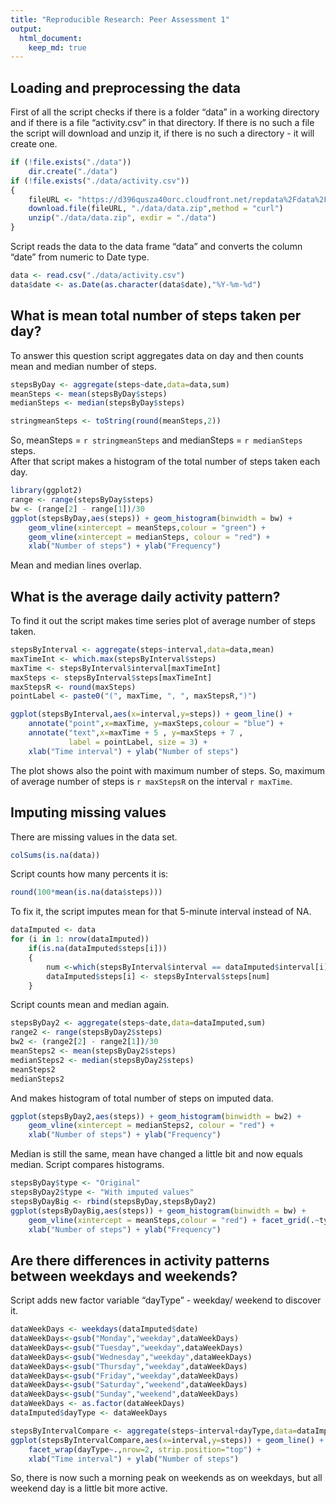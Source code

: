 ```yaml
---
title: "Reproducible Research: Peer Assessment 1"
output: 
  html_document:
    keep_md: true
---
```



## Loading and preprocessing the data
First of all the script checks if there is a folder "data" in a working directory
and if there is a file "activity.csv" in that directory. If there is no such a file
the script will download and unzip it, if there is no such a directory - it will
create one.
```r
if (!file.exists("./data"))
    dir.create("./data")
if (!file.exists("./data/activity.csv"))
{
    fileURL <- "https://d396qusza40orc.cloudfront.net/repdata%2Fdata%2Factivity.zip"
    download.file(fileURL, "./data/data.zip",method = "curl")
    unzip("./data/data.zip", exdir = "./data")
}
```
Script reads the data to the data frame "data" and converts the column "date" from numeric
to Date type.
```r
data <- read.csv("./data/activity.csv")
data$date <- as.Date(as.character(data$date),"%Y-%m-%d")
```

## What is mean total number of steps taken per day?
To answer this question script aggregates data on day and then counts mean and
median number of steps.
```r
stepsByDay <- aggregate(steps~date,data=data,sum)
meanSteps <- mean(stepsByDay$steps)
medianSteps <- median(stepsByDay$steps)
```
```r
stringmeanSteps <- toString(round(meanSteps,2))
```
So, meanSteps = `r stringmeanSteps` and medianSteps = `r medianSteps` steps.  
After that script makes a histogram of the total number of steps taken each day.
```r
library(ggplot2)
range <- range(stepsByDay$steps)
bw <- (range[2] - range[1])/30
ggplot(stepsByDay,aes(steps)) + geom_histogram(binwidth = bw) + 
    geom_vline(xintercept = meanSteps,colour = "green") + 
    geom_vline(xintercept = medianSteps, colour = "red") + 
    xlab("Number of steps") + ylab("Frequency")
```

Mean and median lines overlap.

## What is the average daily activity pattern?

To find it out the script makes time series plot of average number of steps taken.
```r
stepsByInterval <- aggregate(steps~interval,data=data,mean)
maxTimeInt <- which.max(stepsByInterval$steps)
maxTime <- stepsByInterval$interval[maxTimeInt]
maxSteps <- stepsByInterval$steps[maxTimeInt]
maxStepsR <- round(maxSteps)
pointLabel <- paste0("(", maxTime, ", ", maxStepsR,")")

ggplot(stepsByInterval,aes(x=interval,y=steps)) + geom_line() +
    annotate("point",x=maxTime, y=maxSteps,colour = "blue") +
    annotate("text",x=maxTime + 5 , y=maxSteps + 7 ,
             label = pointLabel, size = 3) +
    xlab("Time interval") + ylab("Number of steps")
```

The plot shows also the point with maximum number of steps. So, maximum of average
number of steps is `r maxStepsR` on the interval `r maxTime`.

## Imputing missing values

There are missing values in the data set.
```r
colSums(is.na(data))
```
Script counts how many percents it is:
```r
round(100*mean(is.na(data$steps)))
```
To fix it, the script imputes mean for that 5-minute interval instead of NA.
```r
dataImputed <- data
for (i in 1: nrow(dataImputed))
    if(is.na(dataImputed$steps[i]))
    {
        num <-which(stepsByInterval$interval == dataImputed$interval[i])
        dataImputed$steps[i] <- stepsByInterval$steps[num]
    }
```
Script counts mean and median again.
```r
stepsByDay2 <- aggregate(steps~date,data=dataImputed,sum)
range2 <- range(stepsByDay2$steps)
bw2 <- (range2[2] - range2[1])/30
meanSteps2 <- mean(stepsByDay2$steps)
medianSteps2 <- median(stepsByDay2$steps)
meanSteps2
medianSteps2
```
And makes histogram of total number of steps on imputed data.
```r
ggplot(stepsByDay2,aes(steps)) + geom_histogram(binwidth = bw2) + 
    geom_vline(xintercept = medianSteps2, colour = "red") + 
    xlab("Number of steps") + ylab("Frequency")
```

Median is still the same, mean have changed a little bit and now equals median.
Script compares histograms.
```r
stepsByDay$type <- "Original"
stepsByDay2$type <- "With imputed values"
stepsByDayBig <- rbind(stepsByDay,stepsByDay2)
ggplot(stepsByDayBig,aes(steps)) + geom_histogram(binwidth = bw) + 
    geom_vline(xintercept = meanSteps,colour = "red") + facet_grid(.~type) +
    xlab("Number of steps") + ylab("Frequency")
```

## Are there differences in activity patterns between weekdays and weekends?

Script adds new factor variable "dayType" - weekday/ weekend to discover it.
```r
dataWeekDays <- weekdays(dataImputed$date)
dataWeekDays<-gsub("Monday","weekday",dataWeekDays)
dataWeekDays<-gsub("Tuesday","weekday",dataWeekDays)
dataWeekDays<-gsub("Wednesday","weekday",dataWeekDays)
dataWeekDays<-gsub("Thursday","weekday",dataWeekDays)
dataWeekDays<-gsub("Friday","weekday",dataWeekDays)
dataWeekDays<-gsub("Saturday","weekend",dataWeekDays)
dataWeekDays<-gsub("Sunday","weekend",dataWeekDays)
dataWeekDays <- as.factor(dataWeekDays)
dataImputed$dayType <- dataWeekDays

stepsByIntervalCompare <- aggregate(steps~interval+dayType,data=dataImputed,mean)
ggplot(stepsByIntervalCompare,aes(x=interval,y=steps)) + geom_line() +
    facet_wrap(dayType~.,nrow=2, strip.position="top") +
    xlab("Time interval") + ylab("Number of steps")
```

So, there is now such a morning peak on weekends as on weekdays, but all weekend
day is a little bit more active.